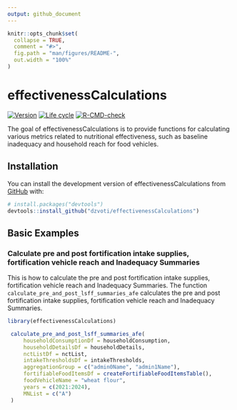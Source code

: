 ```yaml
---
output: github_document
---
```


<!-- README.md is generated from README.Rmd. Please edit that file -->

```r
knitr::opts_chunk$set(
  collapse = TRUE,
  comment = "#>",
  fig.path = "man/figures/README-",
  out.width = "100%"
)
```

# effectivenessCalculations

<!-- badges: start -->
<!-- [![CRAN status]()]()
[![License](https://github.com/dzvoti/effectivenessCalculations?tab=MIT-2-ov-file)](https://github.com/dzvoti/effectivenessCalculations?tab=MIT-2-ov-file) -->
[![Version](https://img.shields.io/badge/version-v0.2.0-blue)](https://img.shields.io/badge/version-v0.2.0-blue)
[![Life cycle](https://img.shields.io/badge/lifecycle-experimental-orange.svg)](https://lifecycle.r-lib.org/articles/stages.html)
[![R-CMD-check](https://github.com/dzvoti/effectivenessCalculations/actions/workflows/R-CMD-check.yaml/badge.svg)](https://github.com/dzvoti/effectivenessCalculations/actions/workflows/R-CMD-check.yaml)
<!-- badges: end -->

The goal of effectivenessCalculations is to provide functions for calculating various metrics related to nutritional effectiveness, such as baseline inadequacy and household reach for food vehicles.

## Installation

You can install the development version of effectivenessCalculations from [GitHub](https://github.com/dzvoti/effectivenessCalculations) with:

```r
# install.packages("devtools")
devtools::install_github("dzvoti/effectivenessCalculations")
```

## Basic Examples

### Calculate pre and post fortification intake supplies, fortification vehicle reach and Inadequacy Summaries

This is how to calculate the pre and post fortification intake supplies, fortification vehicle reach and Inadequacy Summaries. The function `calculate_pre_and_post_lsff_summaries_afe` calculates the pre and post fortification intake supplies, fortification vehicle reach and Inadequacy Summaries.

```r
library(effectivenessCalculations)

 calculate_pre_and_post_lsff_summaries_afe(
     householdConsumptionDf = householdConsumption,
     householdDetailsDf = householdDetails,
     nctListDf = nctList,
     intakeThresholdsDf = intakeThresholds,
     aggregationGroup = c("admin0Name", "admin1Name"),
     fortifiableFoodItemsDf = createFortifiableFoodItemsTable(),
     foodVehicleName = "wheat flour",
     years = c(2021:2024),
     MNList = c("A")
 )
```


